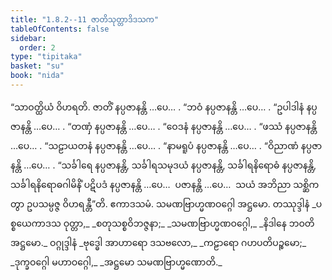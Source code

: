 ```yaml
---
title: "1.8.2--11 ဇာတိသုတ္တာဒိဒသက"
tableOfContents: false
sidebar:
  order: 2
type: "tipitaka"
basket: "su"
book: "nida"
---
```



<DynamicBreadcrumb />

<Division number="72" book="nida">

<Paragraph number="554" book="nida">
“သာဝတ္ထိယံ ဝိဟရတိ. ဇာတိံ နပ္ပဇာနန္တိ …ပေ… .
</Paragraph>

<Paragraph number="555" book="nida">
“ဘဝံ နပ္ပဇာနန္တိ …ပေ… .
</Paragraph>

<Paragraph number="556" book="nida">
“ဥပါဒါနံ နပ္ပဇာနန္တိ …ပေ… .
</Paragraph>

<Paragraph number="557" book="nida">
“တဏှံ နပ္ပဇာနန္တိ …ပေ… .
</Paragraph>

<Paragraph number="558" book="nida">
“ဝေဒနံ နပ္ပဇာနန္တိ …ပေ… .
</Paragraph>

<Paragraph number="559" book="nida">
“ဖဿံ နပ္ပဇာနန္တိ …ပေ… .
</Paragraph>

<Paragraph number="560" book="nida">
“သဠာယတနံ နပ္ပဇာနန္တိ …ပေ… .
</Paragraph>

<Paragraph number="561" book="nida">
“နာမရူပံ နပ္ပဇာနန္တိ …ပေ… .
</Paragraph>

<Paragraph number="562" book="nida">
“ဝိညာဏံ နပ္ပဇာနန္တိ …ပေ… .
</Paragraph>

<Paragraph number="563" book="nida">
“သင်္ခါရေ နပ္ပဇာနန္တိ, သင်္ခါရသမုဒယံ နပ္ပဇာနန္တိ, သင်္ခါရနိရောဓံ နပ္ပဇာနန္တိ, သင်္ခါရနိရောဓဂါမိနိံ ပဋိပဒံ နပ္ပဇာနန္တိ …ပေ…  ပဇာနန္တိ …ပေ…  သယံ အဘိညာ သစ္ဆိကတွာ ဥပသမ္ပဇ္ဇ ဝိဟရန္တီ”တိ.

</Paragraph>
</Division>

<Paragraph number="564" type="center" book="nida">
ဧကာဒသမံ.



</Paragraph>

<Paragraph number="565" type="center" book="nida">
သမဏဗြာဟ္မဏဝဂ္ဂေါ အဋ္ဌမော.



</Paragraph>

<Paragraph number="566" type="center" book="nida">
တဿုဒ္ဒါနံ


</Paragraph>

<Paragraph number="567" type="verses" book="nida">
_ပစ္စယေကာဒသ ဝုတ္တာ,_  
_စတုသစ္စဝိဘဇ္ဇနာ;_  
_သမဏဗြာဟ္မဏဝဂ္ဂေါ,_  
_နိဒါနေ ဘဝတိ အဋ္ဌမော._  


</Paragraph>

<Paragraph number="568" type="center" book="nida">
ဝဂ္ဂုဒ္ဒါနံ


</Paragraph>

<Paragraph number="569" type="verses" book="nida">
_ဗုဒ္ဓေါ အာဟာရော ဒသဗလော,_  
_ကဠာရော ဂဟပတိပဉ္စမော;_  
_ဒုက္ခဝဂ္ဂေါ မဟာဝဂ္ဂေါ,_  
_အဋ္ဌမော သမဏဗြာဟ္မဏောတိ._
</Paragraph>